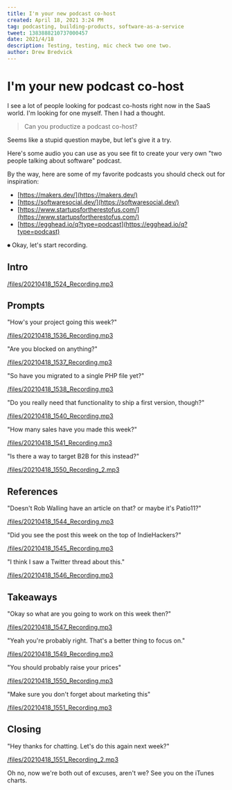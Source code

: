 ```yaml
---
title: I'm your new podcast co-host
created: April 18, 2021 3:24 PM
tag: podcasting, building-products, software-as-a-service
tweet: 1383888210737000457
date: 2021/4/18
description: Testing, testing, mic check two one two.
author: Drew Bredvick
---
```



<OGImage title="I'm your new podcast co-host" />

# I'm your new podcast co-host

I see a lot of people looking for podcast co-hosts right now in the SaaS world. I'm looking for one myself. Then I had a thought.

> Can you productize a podcast co-host?

Seems like a stupid question maybe, but let's give it a try.

Here's some audio you can use as you see fit to create your very own "two people talking about software" podcast.

By the way, here are some of my favorite podcasts you should check out for inspiration:

- [https://makers.dev/](https://makers.dev/)
- [https://softwaresocial.dev/](https://softwaresocial.dev/)
- [https://www.startupsfortherestofus.com/](https://www.startupsfortherestofus.com/)
- [https://egghead.io/q?type=podcast](https://egghead.io/q?type=podcast)

⏺ Okay, let's start recording.

## Intro

[/files/20210418_1524_Recording.mp3](/files/20210418_1524_Recording.mp3)

## Prompts

"How's your project going this week?"

[/files/20210418_1536_Recording.mp3](/files/20210418_1536_Recording.mp3)

"Are you blocked on anything?"

[/files/20210418_1537_Recording.mp3](/files/20210418_1537_Recording.mp3)

"So have you migrated to a single PHP file yet?"

[/files/20210418_1538_Recording.mp3](/files/20210418_1538_Recording.mp3)

"Do you really need that functionality to ship a first version, though?"

[/files/20210418_1540_Recording.mp3](/files/20210418_1540_Recording.mp3)

"How many sales have you made this week?"

[/files/20210418_1541_Recording.mp3](/files/20210418_1541_Recording.mp3)

"Is there a way to target B2B for this instead?"

[/files/20210418_1550_Recording_2.mp3](/files/20210418_1550_Recording_2.mp3)

## References

"Doesn't Rob Walling have an article on that? or maybe it's Patio11?"

[/files/20210418_1544_Recording.mp3](/files/20210418_1544_Recording.mp3)

"Did you see the post this week on the top of IndieHackers?"

[/files/20210418_1545_Recording.mp3](/files/20210418_1545_Recording.mp3)

"I think I saw a Twitter thread about this."

[/files/20210418_1546_Recording.mp3](/files/20210418_1546_Recording.mp3)

## Takeaways

"Okay so what are you going to work on this week then?"

[/files/20210418_1547_Recording.mp3](/files/20210418_1547_Recording.mp3)

"Yeah you're probably right. That's a better thing to focus on."

[/files/20210418_1549_Recording.mp3](/files/20210418_1549_Recording.mp3)

"You should probably raise your prices"

[/files/20210418_1550_Recording.mp3](/files/20210418_1550_Recording.mp3)

"Make sure you don't forget about marketing this"

[/files/20210418_1551_Recording.mp3](/files/20210418_1551_Recording.mp3)

## Closing

"Hey thanks for chatting. Let's do this again next week?"

[/files/20210418_1551_Recording_2.mp3](/files/20210418_1551_Recording_2.mp3)

Oh no, now we're both out of excuses, aren't we? See you on the iTunes charts.
